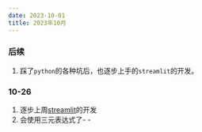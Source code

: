 ```yaml
---
date: 2023-10-01
title: 2023年10月
---
```


### 后续

1. 踩了`python`的各种坑后，也逐步上手的`streamlit`的开发。

### 10-26

1. 逐步上周[streamlit](../docs/Development/Python/Streamlit.mdx)的开发
2. 会使用三元表达式了- -